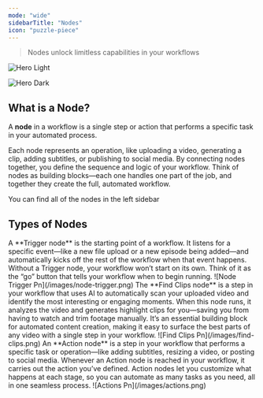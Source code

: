 ```yaml
---
mode: "wide"
sidebarTitle: "Nodes"
icon: "puzzle-piece"
---
```


> Nodes unlock limitless capabilities in your workflows

<img
  className="block dark:hidden"
  src="/re.png"
  alt="Hero Light"
  title={true}
/>

<img
  className="hidden dark:block"
  src="/images/hero-dark.png"
  alt="Hero Dark"
/>

## What is a Node?

A **node** in a workflow is a single step or action that performs a specific task in your automated process.

Each node represents an operation, like uploading a video, generating a clip, adding subtitles, or publishing to social media. By connecting nodes together, you define the sequence and logic of your workflow. Think of nodes as building blocks—each one handles one part of the job, and together they create the full, automated workflow.

You can find all of the nodes in the left sidebar

## Types of Nodes

<Accordion title="Trigger Node" defaultOpen icon="rocket-launch" iconType="duotone">
  A **Trigger node** is the starting point of a workflow. It listens for a specific event—like a new file upload or a new episode being added—and automatically kicks off the rest of the workflow when that event happens. Without a Trigger node, your workflow won’t start on its own. Think of it as the “go” button that tells your workflow when to begin running.

  <Frame>
    ![Node Trigger Pn](/images/node-trigger.png)
  </Frame>
</Accordion>

<Accordion title="Find Clips" icon="face-viewfinder" iconType="duotone">
  The **Find Clips node** is a step in your workflow that uses AI to automatically scan your uploaded video and identify the most interesting or engaging moments. When this node runs, it analyzes the video and generates highlight clips for you—saving you from having to watch and trim footage manually. It’s an essential building block for automated content creation, making it easy to surface the best parts of any video with a single step in your workflow.

  <Frame>
    ![Find Clips Pn](/images/find-clips.png)
  </Frame>
</Accordion>

<Accordion title="Action Node" icon="person-running-fast" iconType="duotone">
  An **Action node** is a step in your workflow that performs a specific task or operation—like adding subtitles, resizing a video, or posting to social media. Whenever an Action node is reached in your workflow, it carries out the action you’ve defined. Action nodes let you customize what happens at each stage, so you can automate as many tasks as you need, all in one seamless process.

  <Frame>
    ![Actions Pn](/images/actions.png)
  </Frame>
</Accordion>